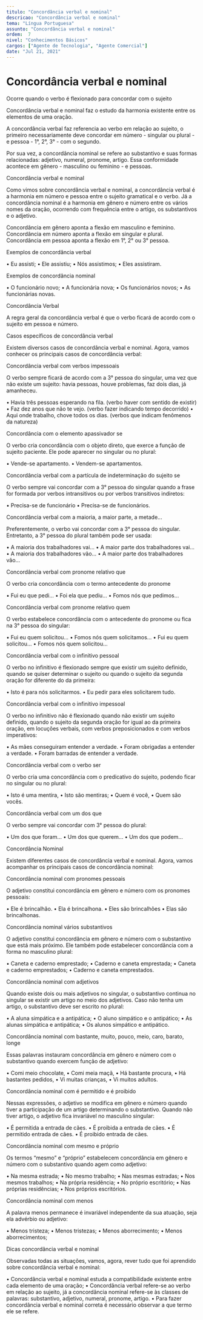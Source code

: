 ```yaml
---
titulo: "Concordância verbal e nominal"
descricao: "Concordância verbal e nominal"
tema: "Língua Portuguesa"
assunto: "Concordância verbal e nominal"
ordem:  7
nivel: "Conhecimentos Básicos"
cargos: ["Agente de Tecnologia", "Agente Comercial"]
date: "Jul 21, 2021"
---
```


# Concordância verbal e nominal
Ocorre quando o verbo é flexionado para concordar com o sujeito 

Concordância verbal e nominal faz o estudo da harmonia existente entre os elementos de uma oração.

A concordância verbal faz referencia ao verbo em relação ao sujeito, o primeiro necessariamente deve concordar em número - singular ou plural - e pessoa - 1°, 2°, 3° - com o segundo.

Por sua vez, a concordância nominal se refere ao substantivo e suas formas relacionadas: adjetivo, numeral, pronome, artigo. Essa conformidade acontece em gênero - masculino ou feminino - e pessoas.

Concordância verbal e nominal

Como vimos sobre concordância verbal e nominal, a concordância verbal é a harmonia em número e pessoa entre o sujeito gramatical e o verbo. Já a concordância nominal é a harmonia em gênero e número entre os vários nomes da oração, ocorrendo com frequência entre o artigo, os substantivos e o adjetivo.

Concordância em gênero aponta a flexão em masculino e feminino.
Concordância em número aponta a flexão em singular e plural. 
Concordância em pessoa aponta a flexão em 1°, 2° ou 3° pessoa.

Exemplos de concordância verbal

• Eu assisti;
• Ele assistiu;
• Nós assistimos;
• Eles assistiram.

Exemplos de concordância nominal

• O funcionário novo;
• A funcionária nova;
• Os funcionários novos;
• As funcionárias novas.

Concordância Verbal

A regra geral da concordância verbal é que o verbo ficará de acordo com o sujeito em pessoa e número.

Casos específicos de concordância verbal

Existem diversos casos de concordância verbal e nominal. Agora, vamos conhecer os principais casos de concordância verbal:

Concordância verbal com verbos impessoais

O verbo sempre ficará de acordo com a 3° pessoa do singular, uma vez que não existe um sujeito: havia pessoas, houve problemas, faz dois dias, já amanheceu.

• Havia três pessoas esperando na fila. (verbo haver com sentido de existir)
• Faz dez anos que não te vejo. (verbo fazer indicando tempo decorrido)
• Aqui onde trabalho, chove todos os dias. (verbos que indicam fenômenos da natureza)

Concordância com o elemento apassivador se

O verbo cria concordância com o objeto direto, que exerce a função de sujeito paciente. Ele pode aparecer no singular ou no plural:

• Vende-se apartamento.
• Vendem-se apartamentos.

Concordância verbal com a partícula de indeterminação do sujeito se

O verbo sempre vai concordar com a 3° pessoa do singular quando a frase for formada por verbos intransitivos ou por verbos transitivos indiretos:

• Precisa-se de funcionário
• Precisa-se de funcionários.

Concordância verbal com a maioria, a maior parte, a metade...

Preferentemente, o verbo vai concordar com a 3° pessoa do singular. Entretanto, a 3° pessoa do plural também pode ser usada:

• A maioria dos trabalhadores vai…
• A maior parte dos trabalhadores vai…
• A maioria dos trabalhadores vão…
• A maior parte dos trabalhadores vão…

Concordância verbal com pronome relativo que

O verbo cria concordância com o termo antecedente do pronome

• Fui eu que pedi…
• Foi ela que pediu…
• Fomos nós que pedimos…

Concordância verbal com pronome relativo quem

O verbo estabelece concordância com o antecedente do pronome ou fica na 3° pessoa do singular:

• Fui eu quem solicitou…
• Fomos nós quem solicitamos…
• Fui eu quem solicitou…
• Fomos nós quem solicitou…

Concordância verbal com o infinitivo pessoal

O verbo no infinitivo é flexionado sempre que existir um sujeito definido, quando se quiser determinar o sujeito ou quando o sujeito da segunda oração for diferente do da primeira:

• Isto é para nós solicitarmos.
• Eu pedir para eles solicitarem tudo.

Concordância verbal com o infinitivo impessoal

O verbo no infinitivo não é flexionado quando não existir um sujeito definido, quando o sujeito da segunda oração for igual ao da primeira oração, em locuções verbais, com verbos preposicionados e com verbos imperativos:

• As mães conseguiram entender a verdade.
• Foram obrigadas a entender a verdade.
• Foram barradas de entender a verdade.

Concordância verbal com o verbo ser

O verbo cria uma concordância com o predicativo do sujeito, podendo ficar no singular ou no plural:

• Isto é uma mentira, 
• Isto são mentiras; 
• Quem é você, 
• Quem são vocês. 

Concordância verbal com um dos que

O verbo sempre vai concordar com 3° pessoa do plural:

• Um dos que foram…
• Um dos que querem…
• Um dos que podem…

Concordância Nominal

Existem diferentes casos de concordância verbal e nominal. Agora, vamos acompanhar os principais casos de concordância nominal:

Concordância nominal com pronomes pessoais 

O adjetivo constitui concordância em gênero e número com os pronomes pessoais:

• Ele é brincalhão.
• Ela é brincalhona.
• Eles são brincalhões
• Elas são brincalhonas.

Concordância nominal vários substantivos

O adjetivo constitui concordância em gênero e número com o substantivo que está mais próximo. Ele também pode estabelecer concordância com a forma no masculino plural:

• Caneta e caderno emprestado;
• Caderno e caneta emprestada;
• Caneta e caderno emprestados;
• Caderno e caneta emprestados.

Concordância nominal com adjetivos 

Quando existe dois ou mais adjetivos no singular, o substantivo continua no singular se existir um artigo no meio dos adjetivos. Caso não tenha um artigo, o substantivo deve ser escrito no plural:

• A aluna simpática e a antipática;
• O aluno simpático e o antipático;
• As alunas simpática e antipática;
• Os alunos simpático e antipático.

Concordância nominal com bastante, muito, pouco, meio, caro, barato, longe

Essas palavras instauram concordância em gênero e número com o substantivo quando exercem função de adjetivo:

• Comi meio chocolate, 
• Comi meia maçã, 
• Há bastante procura, 
• Há bastantes pedidos, 
• Vi muitas crianças, 
• Vi muitos adultos.

Concordância nominal com é permitido e é proibido

Nessas expressões, o adjetivo se modifica em gênero e número quando tiver a participação de um artigo determinando o substantivo. Quando não tiver artigo, o adjetivo fica invariável no masculino singular:

• É permitida a entrada de cães.
• É proibida a entrada de cães.
• É permitido entrada de cães.
• É proibido entrada de cães.

Concordância nominal com mesmo e próprio 

Os termos “mesmo” e “próprio” estabelecem concordância em gênero e número com o substantivo quando agem como adjetivo:

• Na mesma estrada;
• No mesmo trabalho;
• Nas mesmas estradas;
• Nos mesmos trabalhos;
• Na própria residência;
• No próprio escritório;
• Nas próprias residências;
• Nos próprios escritórios.

Concordância nominal com menos 

A palavra menos permanece é invariável independente da sua atuação, seja ela advérbio ou adjetivo:

• Menos tristeza;
• Menos tristezas;
• Menos aborrecimento;
• Menos aborrecimentos;

Dicas concordância verbal e nominal

Observadas todas as situações, vamos, agora, rever tudo que foi aprendido sobre concordância verbal e nominal:

• Concordância verbal e nominal estuda a compatibilidade existente entre cada elemento de uma oração;
• Concordância verbal refere-se ao verbo em relação ao sujeito, já a concordância nominal refere-se às classes de palavras: substantivo, adjetivo, numeral, pronome, artigo.
• Para fazer concordância verbal e nominal correta é necessário observar a que termo ele se refere.

